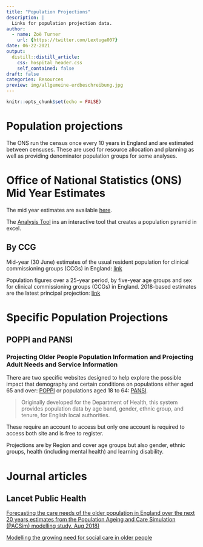 ```yaml
---
title: "Population Projections"
description: |
  Links for population projection data.
author:
  - name: Zoë Turner
    url: {https://twitter.com/Lextuga007}
date: 06-22-2021
output:
  distill::distill_article:
    css: hospital_header.css
    self_contained: false
draft: false    
categories: Resources
preview: img/allgemeine-erdbeschreibung.jpg
---
```



```r
knitr::opts_chunk$set(echo = FALSE)
```

# Population projections

The ONS run the census once every 10 years in England and are estimated between censuses. These are used for resource allocation and planning as well as providing denominator population groups for some analyses. 

# Office of National Statistics (ONS) Mid Year Estimates
 
The mid year estimates are available [here](https://www.ons.gov.uk/peoplepopulationandcommunity/populationandmigration/populationestimates/datasets/populationestimatesforukenglandandwalesscotlandandnorthernireland).

The [Analysis Tool](https://www.ons.gov.uk/peoplepopulationandcommunity/populationandmigration/populationestimates/datasets/populationestimatesanalysistool) ins an interactive tool that creates a population pyramid in excel.

## By CCG 

Mid-year (30 June) estimates of the usual resident population for clinical commissioning groups (CCGs) in England: [link](https://www.ons.gov.uk/peoplepopulationandcommunity/populationandmigration/populationestimates/datasets/clinicalcommissioninggroupmidyearpopulationestimates)

Population figures over a 25-year period, by five-year age groups and sex for clinical commissioning groups (CCGs) in England. 2018-based estimates are the latest principal projection: [link](https://www.ons.gov.uk/peoplepopulationandcommunity/populationandmigration/populationprojections/datasets/clinicalcommissioninggroupsinenglandtable3)

 
# Specific Population Projections

## POPPI and PANSI 
### Projecting Older People Population Information and Projecting Adult Needs and Service Information

There are two specific websites designed to help explore the possible impact that demography and certain conditions on populations either aged 65 and over: [POPPI](https://www.poppi.org.uk/) or populations aged 18 to 64: [PANSI](https://www.pansi.org.uk/). 

> Originally developed for the Department of Health, this system provides population data by age band, gender, ethnic group, and tenure, for English local authorities.

These require an account to access but only one account is required to access both site and is free to register.

Projections are by Region and cover age groups but also gender, ethnic groups, health (including mental health) and learning disability.

# Journal articles

## Lancet Public Health

[Forecasting the care needs of the older population in England over the next 20 years estimates from the Population Ageing and Care Simulation (PACSim) modelling study. Aug 2018) ](https://www.thelancet.com/journals/lanpub/article/PIIS2468-2667(18)30118-X/fulltext)

[Modelling the growing need for social care in older people](https://www.thelancet.com/journals/lanpub/article/PIIS2468-2667(18)30143-9/fulltext) 

